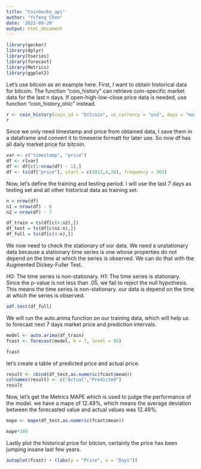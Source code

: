 ---
title: "CoinGecko_api"
author: "Yifeng Chen"
date: '2022-09-20'
output: html_document
---

```{r setup, include=FALSE, fig.width=8, fig.height=8}
library(geckor)
library(dplyr)
library(tseries)
library(forecast)
library(Metrics)
library(ggplot2)
```


Let's use bitcoin as an example here. First, I want to obtain historical data for bitcoin.
The function "coin_history" can retrieve coin-specific market data for the last n days. If  open-high-low-close price data is needed, use function "coin_history_ohlc" instead.


```{r}
r <- coin_history(coin_id = "bitcoin", vs_currency = "usd", days = "max")
r
```

Since we only need timestamp and price from obtained data, I save them in a dataframe
and convert it to timeserie formatt for later use. So now df has all daily market price
for bitcoin.

```{r}
var <- c("timestamp", "price")
df <- r[var]
df <- df[c(1:nrow(df) - 1),]
df <- ts(df["price"], start = c(2013,4,28), frequency = 365)
```

Now, let's define the training and testing period. I will use the last 7 days as 
testing set and all other historical data as training set.

```{r}
n = nrow(df)
n1 = nrow(df) - 6
n2 = nrow(df) - 7

df_train = ts(df[c(4:n2),])
df_test = ts(df[c(n1:n),])
df_full = ts(df[c(4:n),])
```

We now need to check the stationary of our data. We need a unstationary data because 
a stationary time series is one whose properties do not depend on the time at which the 
series is observed. We can do that with the Augmented Dickey-Fuller Test.

H0: The time series is non-stationary. 
H1: The time series is stationary.
Since the p-value is not less than .05, we fail to reject the null hypothesis.
This means the time series is non-stationary. our data is depend on the time at 
which the series is observed.

```{r}
adf.test(df_full)
```
We will run the auto.arima function on our training data, which will help us to forecast
next 7 days market price and prediction intervals. 

```{r}
model <- auto.arima(df_train)
fcast <- forecast(model, h = 7, level = 95)

fcast
```

let's create a table of predicted price and actual price.

```{r}
result <- cbind(df_test,as.numeric(fcast$mean))
colnames(result) <- c("Actual","Predicted")
result
```

Now, let's get the Metrics MAPE which is used to judge the performance of the model.
we have a mape of 12.49%, which means the average deviation between the forecasted value 
and actual values was 12.49%.

```{r}
mape <- mape(df_test,as.numeric(fcast$mean))

mape*100
```

Lastly plot the historical price for bitcion, certainly the price has been jumping insane
last few years.

```{r}
autoplot(fcast) + (labs(y = "Price", x = "Days"))
```